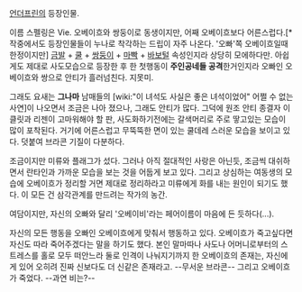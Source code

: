 [[언더프린]]의 등장인물.

이름 스펠링은 Vie. 오베이흐와 쌍둥이로 동생이지만, 어째 오베이흐보다 어른스럽다.[* 작중에서도 등장인물들이 누나로 착각하는 드립이 자주 나온다. '오빠'쪽 오베이흐일때 한정이지만] [[금발]] + [[쿨]] + [[쌍둥이]] + [[마빡]] + [[바보털]] 속성인지라 상당히 모에하다만. 아쉽게도 제대로 사도모습으로 등장한 후 한 첫행동이 '''주인공네들 공격'''한거인지라 오빠인 오베이흐와 쌍으로 안티가 흘러넘친다. 지못미.

그래도 요새는 '''그나마''' 남매들의 [wiki:"이 녀석도 사실은 좋은 녀석이었어" 어쩔 수 없는 사연]이 나오면서 조금은 나아 졌으나, 그래도 안티가 많다. 그덕에 원조 안티 종결자 이클릿과 리젠이 고마워해야 할 판, 사도화하기전에는 갈색머리로 주로 땋고있는 모습이 많이 포착된다. 거기에 어른스럽고 무뚝뚝한 면이 있는 쿨데레 스러운 모습을 보이고 있다. 덧붙여 브라콘 기질이 다분하다.

조금이지만 미류와 플래그가 섰다. 그러나 아직 절대적인 사랑은 아닌듯, 조금씩 대쉬하면서 란타인과 가까운 모습을 보는 것을 어둡게 보고 있다. 그리고 상심하는 여동생의 모습에 오베이흐가 정리할 거면 제대로 정리하라고 미류에게 화를 내는 원인이 되기도 했다. 이 모든 건 삼각관계를 만드려는 작가의 농간.

여담이지만, 자신의 오빠와 달리 '오베이비'라는 페어이름이 마음에 든 듯하다(...).

자신의 모든 행동을 오빠인 오베이흐에게 맞춰서 행동하고 있다. 오베이흐가 죽고싶다면 자신도 따라 죽어주겠다는 말을 하기도 했다. 본인 말마따나 사도나 어머니로부터의 스트레스를 홀로 모두 떠안느라 둘로 인격이 나눠지기까지 한 오베이흐의 존재는, 자신에게 있어 오히려 진짜 신보다도 더 신같은 존재라고. --무서운 브라콘-- 그리고 오베이흐가 죽었다. --과연 비는?--
